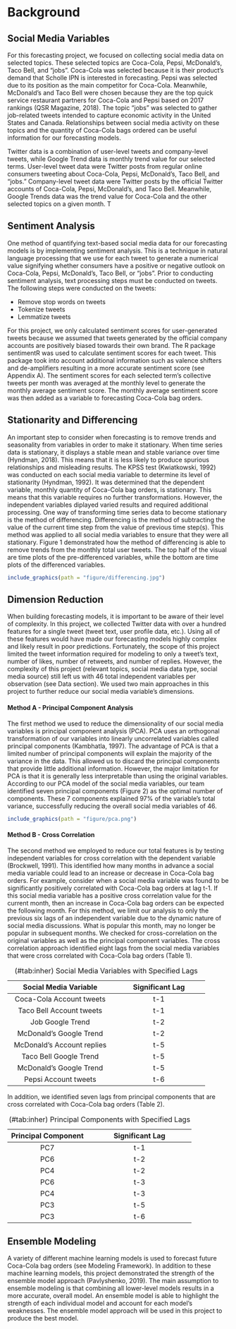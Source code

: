 <!--
This is for including Chapter 1.  Notice that it's also good practice to name your chunk.  This will help you debug potential issues as you knit.  The chunk above is called intro and the one below is called background.  Feel free to change the name of the Rmd file as you wish, but don't forget to change it here from 01-background.Rmd.
-->

<!--
The {#background} text after the chapter declaration will allow us to link throughout the document back to the beginning of of the background section.  These labels will automatically be generated (if not specified) by changing the spaces to hyphens and capital letters to lowercase.  Look for the reference to this label at the beginning of Chapter 2.
-->

# Background {#background .unnumbered}

## Social Media Variables {.unnumbered}

For this forecasting project, we focused on collecting social media data on selected topics. These selected topics are Coca-Cola, Pepsi, McDonald’s, Taco Bell, and “jobs”.  Coca-Cola was selected because it is their product’s demand that Scholle IPN is interested in forecasting. Pepsi was selected due to its position as the main competitor for Coca-Cola.  Meanwhile, McDonald’s and Taco Bell were chosen because they are the top quick service restaurant partners for Coca-Cola and Pepsi based on 2017 rankings (QSR Magazine, 2018). The topic "jobs" was selected to gather job-related tweets intended to capture economic activity in the United States and Canada.  Relationships between social media activity on these topics and the quantity of Coca-Cola bags ordered can be useful information for our forecasting models.

Twitter data is a combination of user-level tweets and company-level tweets, while Google Trend data is monthly trend value for our selected terms.  User-level tweet data were Twitter posts from regular online consumers tweeting about Coca-Cola, Pepsi, McDonald’s, Taco Bell, and “jobs.”  Company-level tweet data were Twitter posts by the official Twitter accounts of Coca-Cola, Pepsi, McDonald’s, and Taco Bell.  Meanwhile, Google Trends data was the trend value for Coca-Cola and the other selected topics on a given month.  T

## Sentiment Analysis {.unnumbered}

One method of quantifying text-based social media data for our forecasting models is by implementing sentiment analysis.  This is a technique in natural language processing that we use for each tweet to generate a numerical value signifying whether consumers have a positive or negative outlook on Coca-Cola, Pepsi, McDonald’s, Taco Bell, or "jobs".  Prior to conducting sentiment analysis, text processing steps must be conducted on tweets. The following steps were conducted on the tweets:

* Remove stop words on tweets
* Tokenize tweets
* Lemmatize tweets   

For this project, we only calculated sentiment scores for user-generated tweets because we assumed that tweets generated by the official company accounts are positively biased towards their own brand.  The R package sentimentR was used to calculate sentiment scores for each tweet. This package took into account additional information such as valence shifters and de-amplifiers resulting in a more accurate sentiment score (see Appendix A).  The sentiment scores for each selected term’s collective tweets per month was averaged at the monthly level to generate the monthly average sentiment score.  The monthly average sentiment score was then added as a variable to forecasting Coca-Cola bag orders.

## Stationarity and Differencing {.unnumbered}
An important step to consider when forecasting is to remove trends and seasonality from variables in order to make it stationary.  When time series data is stationary, it displays a stable mean and stable variance over time (Hyndman, 2018).  This means that it is less likely to produce spurious relationships and misleading results.  The KPSS test (Kwiatkowski, 1992) was conducted on each social media variable to determine its level of stationarity (Hyndman, 1992).  It was determined that the dependent variable, monthly quantity of Coca-Cola bag orders, is stationary.  This means that this variable requires no further transformations.  However, the independent variables diplayed varied results and required additional processing.  One way of transforming time series data to become stationary is the method of differencing.  Differencing is the method of subtracting the value of the current time step from the value of previous time step(s).  This method was applied to all social media variables to ensure that they were all stationary.  Figure 1 demonstrated how the method of differencing is able to remove trends from the monthly total user tweets.  The top half of the visual are time plots of the pre-differenced variables, while the bottom are time plots of the differenced variables.

```r
include_graphics(path = "figure/differencing.jpg")
```

## Dimension Reduction {.unnumbered}
When building forecasting models, it is important to be aware of their level of complexity.  In this project, we collected Twitter data with over a hundred features for a single tweet (tweet text, user profile data, etc.).  Using all of these features would have made our forecasting models highly complex and likely result in poor predictions.  Fortunately, the scope of this project limited the tweet information required for modeling to only a tweet’s text, number of likes, number of retweets, and number of replies.  However, the complexity of this project (relevant topics, social media data type, social media source) still left us with 46 total independent variables per observation (see Data section).  We used two main approaches in this project to further reduce our social media variable’s dimensions.

#### Method A - Principal Component Analysis {.unnumbered} 
The first method we used to reduce the dimensionality of our social media variables is principal component analysis (PCA).  PCA uses an orthogonal transformation of our variables into linearly uncorrelated variables called principal components (Kambhatla, 1997).   The advantage of PCA is that a limited number of principal components will explain the majority of the variance in the data.  This allowed us to discard the principal components that provide little additional information.  However, the major limitation for PCA is that it is generally less interpretable than using the original variables.
According to our PCA model of the social media variables,  our team identified seven principal components (Figure 2) as the optimal number of components.  These 7 components explained 97% of the variable's total variance, successfully reducing the overall social media variables of 46.

```r
include_graphics(path = "figure/pca.png")
```

#### Method B - Cross Correlation {.unnumbered}
The second method we employed to reduce our total features is by testing independent variables for cross correlation with the dependent variable (Brockwell, 1991).  This identified how many months in advance a social media variable could lead to an increase or decrease in Coca-Cola bag orders. For example, consider when a social media variable was found to be significantly positively correlated with Coca-Cola bag orders at lag t-1.  If this social media variable has a positive cross correlation value for the current month, then an increase in Coca-Cola bag orders can be expected the following month. For this method, we limit our analysis to only the previous six lags of an independent variable due to the dynamic nature of social media discussions. What is popular this month, may no longer be popular in subsequent months. We checked for cross-correlation on the original variables as well as the principal component variables. The cross correlation approach identified eight lags from the social media variables that were cross correlated with Coca-Cola bag orders (Table 1).

--------------------------------------------------------------
  Social Media Variable                    Significant Lag   
--------------------------------  ---------------------------- 
  Coca-Cola  Account tweets                    t-1                     
  
  Taco Bell  Account tweets                    t-1                       
  
  Job Google Trend                             t-2                        
  
  McDonald’s Google Trend                      t-2
  
  McDonald’s Account replies                   t-5
  
  Taco Bell Google Trend                       t-5
  
  McDonald’s Google Trend                      t-5
  
  Pepsi Account tweets                         t-6
--------------------------------  ---------------------------- 
Table: (\#tab:inher) Social Media Variables with Specified Lags

In addition, we identified seven lags from principal components that are cross correlated with Coca-Cola bag orders (Table 2).  

----------------------------------------------------------
  Principal Component             Significant Lag   
------------------------- -------------------------------- 
           PC7                            t-1                     
  
           PC6                            t-2                          
  
           PC4                            t-2                         
  
           PC6                            t-3
  
           PC4                            t-3
  
           PC3                            t-5
  
           PC3                            t-6
------------------------- ----------------------------------------- 
Table: (\#tab:inher) Principal Components with Specified Lags

## Ensemble Modeling {.unnumbered}
A variety of different machine learning models is used to forecast future Coca-Cola bag orders (see Modeling Framework).  In addition to these machine learning models, this project demonstrated the strength of the ensemble model approach (Pavlyshenko, 2019). The main assumption to ensemble modeling is that combining all lower-level models results in a more accurate, overall model. An ensemble model is able to highlight the strength of each individual model and account for each model’s weaknesses.  The ensemble model approach will be used in this project to produce the best model.


\newpage
